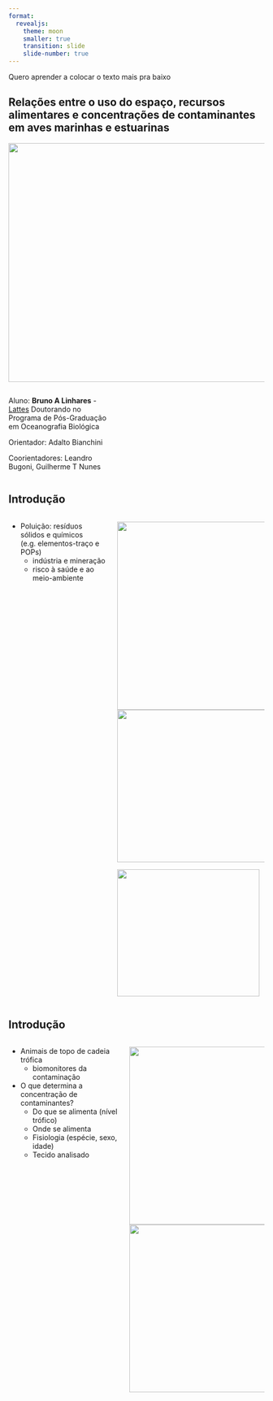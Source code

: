 ```yaml
---
format: 
  revealjs: 
    theme: moon
    smaller: true
    transition: slide
    slide-number: true
---
```

::: footer
Quero aprender a colocar o texto mais pra baixo
:::

## Relações entre o uso do espaço, recursos alimentares e concentrações de contaminantes em aves marinhas e estuarinas 

![](Imagem1_presentacao.jpg){.absolute top=200 right=0 width="600" height="470"}

::: {.column width="40%"}


Aluno: **Bruno A Linhares**  - [Lattes](http://lattes.cnpq.br/5600969476991900)
  Doutorando no Programa de Pós-Graduação em Oceanografia Biológica

Orientador: Adalto Bianchini  

Coorientadores: Leandro Bugoni, Guilherme T Nunes

:::



## Introdução
::: columns
::: {.column width="40%"}


- Poluição: resíduos sólidos e químicos (e.g. elementos-traço e POPs)
  - indústria e mineração
  - risco à saúde e ao meio-ambiente

:::

::: {.column width="60%"}
![](Imagem2_presentacao.jpg){.absolute top=0 right=100 width="500" height="370"}
![](Imagem4_presentacao.jpg){.absolute bottom=0 right=250 width="400" height="300"}

![](Imagem3_presentacao.jpg){.absolute top=250 right=0 width="280" height="250"}

:::
:::



## Introdução 
::: columns
::: {.column width="45%"}


- Animais de topo de cadeia trófica
  - biomonitores da contaminação 

- O que determina a concentração de contaminantes?
  - Do que se alimenta (nível trófico)
  - Onde se alimenta
  - Fisiologia (espécie, sexo, idade)
  - Tecido analisado

:::
::: {.column width="55%"}
![](Imagem5_presentacao.jpg){.absolute top=0 right=0 width="500" height="350"}
![](Imagem6_presentacao.jpg){.absolute bottom=0 right=0 width="500" height="330"}
:::
:::
